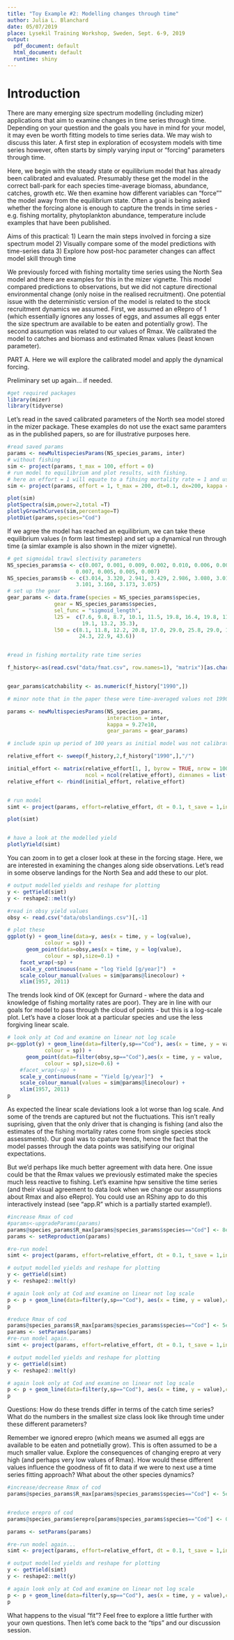 ```yaml
---
title: "Toy Example #2: Modelling changes through time"
author: Julia L. Blanchard
date: 05/07/2019
place: Lysekil Training Workshop, Sweden, Sept. 6-9, 2019
output:
  pdf_document: default
  html_document: default
  runtime: shiny
---
```


# Introduction 

There are many emerging size spectrum modelling (including mizer) applications that aim to examine changes in time series through time. Depending on your question and the goals you have in mind for your model, it may even be worth fitting models to time series data. We may wish to discuss this later. A first step in exploration of ecosystem models with time series however, often starts by simply varying input or "forcing" parameters through time. 

Here, we begin with the steady state or equilibrium model that has already been calibrated and evaluated. Presumably these get the model in the correct ball-park for each species time-average biomass, abundance, catches, growth etc. We then examine how different variables can "force"" the model away from the equilibrium state. Often a goal is being asked whether the forcing alone is enough to capture the trends in time series - e.g. fishing mortality, phytoplankton abundance, temperature  include examples that have been published.

Aims of this practical: 
1) Learn the main steps involved in forcing a size spectrum model
2) Visually compare some of the model predictions with time-series data 
3) Explore how post-hoc parameter changes can affect model skill through time


We previously forced with fishing mortality time series using the North Sea model and there are examples for this in the mizer vignette. This model compared predictions to observations, but we did not capture directional environmental change (only noise in the realised recruitment). One potential issue with the deterministic version of the  model is related to the stock recruitment dynamics we assumed. First, we assumed an eRepro of 1 (which essentially ignores any losses of eggs, and assumes all eggs enter the size spectrum are available to be eaten and potentially grow). The second assumption was related to our values of Rmax. We calibrated the model to catches and biomass and estimated Rmax values (least known parameter). 

PART A. Here we will explore the calibrated model and apply the dynamical forcing.

Preliminary set up again... if needed.
```r
#get required packages
library(mizer)
library(tidyverse)

```

Let's read in the saved calibrated parameters of the North sea model stored in the mizer package. These examples do not use the exact same paramters as in the published papers, so are for illustrative purposes here.

```r
#read saved params
params <- newMultispeciesParams(NS_species_params, inter)
# without fishing
sim <- project(params, t_max = 100, effort = 0)
# run model to equilibrium and plot results, with fishing.
# here an effort = 1 will equate to a fihsing mortality rate = 1 and uses the default knife-edge selectivity function
sim <- project(params, effort = 1, t_max = 200, dt=0.1, dx=200, kappa = 9.8e10)

plot(sim)
plotSpectra(sim,power=2,total =T)
plotlyGrowthCurves(sim,percentage=T)
plotDiet(params,species="Cod")

```

If we agree the model has reached an equilibrium, we can take these equilibrium values (n form last timestep) and set up a dynamical run through time (a simlar example is also shown in the mizer vignette).

```r

# get sigmoidal trawl slectivity parameters
NS_species_params$a <- c(0.007, 0.001, 0.009, 0.002, 0.010, 0.006, 0.008, 0.004,
                      0.007, 0.005, 0.005, 0.007)
NS_species_params$b <- c(3.014, 3.320, 2.941, 3.429, 2.986, 3.080, 3.019, 3.198,
                      3.101, 3.160, 3.173, 3.075)
# set up the gear
gear_params <- data.frame(species = NS_species_params$species,
               gear = NS_species_params$species,
               sel_func = "sigmoid_length",
               l25 =  c(7.6, 9.8, 8.7, 10.1, 11.5, 19.8, 16.4, 19.8, 11.5,
                        19.1, 13.2, 35.3),
               l50 = c(8.1, 11.8, 12.2, 20.8, 17.0, 29.0, 25.8, 29.0, 17.0,
                       24.3, 22.9, 43.6))


#read in fishing mortality rate time series

f_history<-as(read.csv("data/fmat.csv", row.names=1), "matrix")[as.character(seq(1967,2010)),]


gear_params$catchability <- as.numeric(f_history["1990",])

# minor note that in the paper these were time-averaged values not 1990

params <- newMultispeciesParams(NS_species_params,
                                interaction = inter,
                                kappa = 9.27e10,
                                gear_params = gear_params)

# include spin up period of 100 years as initial model was not calibrated for the year 1990 but a decadal time-average

relative_effort <- sweep(f_history,2,f_history["1990",],"/")

initial_effort <- matrix(relative_effort[1, ], byrow = TRUE, nrow = 100,
                         ncol = ncol(relative_effort), dimnames = list(1867:1966))
relative_effort <- rbind(initial_effort, relative_effort)


# run model
simt <- project(params, effort=relative_effort, dt = 0.1, t_save = 1,initial_n = sim@n[200,,],initial_n_pp = sim@n_pp[200,])

plot(simt)


# have a look at the modelled yield
plotlyYield(simt)


```

You can zoom in to get a closer look at these in the forcing stage. Here, we are interested in examining the changes along side observations. Let's read in some observe landings for the North Sea and add these to our plot.

```r
# output modelled yields and reshape for plotting
y <- getYield(simt)
y <- reshape2::melt(y)

#read in obsy yield values
obsy <- read.csv("data/obslandings.csv")[,-1]

# plot these
ggplot(y) + geom_line(data=y, aes(x = time, y = log(value), 
            colour = sp)) +
      geom_point(data=obsy,aes(x = time, y = log(value), 
            colour = sp),size=0.1) +
    facet_wrap(~sp) +
    scale_y_continuous(name = "log Yield [g/year]")  +
    scale_colour_manual(values = sim@params@linecolour) +
    xlim(1957, 2011)

```

The trends look kind of OK (except for Gurnard - where the data and knowledge of fishing mortality rates are poor). They are in line with our goals for model to pass through the cloud of points -  but this is a log-scale plot. Let's have a closer look at a particular species and use the less forgiving linear scale.

```r
# look only at Cod and examine on linear not log scale
p<-ggplot(y) + geom_line(data=filter(y,sp=="Cod"), aes(x = time, y = value, 
            colour = sp)) +
      geom_point(data=filter(obsy,sp=="Cod"),aes(x = time, y = value, 
            colour = sp),size=0.6) +
    #facet_wrap(~sp) +
    scale_y_continuous(name = "Yield [g/year]")  +
    scale_colour_manual(values = sim@params@linecolour) +
    xlim(1957, 2011)
p
```

As expected the linear scale deviations look a lot worse than log scale. And some of the trends are captured but not the fluctuations. This isn't really suprising, given that the only driver that is changing is fishing (and also the estimates of the fishing mortality rates come from single species stock assessments). Our goal was to cpature trends, hence the fact that the model passes through the data points was satisifying our original expectations. 

But we'd perhaps like much better agreement with data here. One issue could be that the Rmax values we previously estimated make the species much less reactive to fishing. Let's examine hpw sensitive the time series (and their visual agreement to data look when we change our assumptions about Rmax and also eRepro). You could use an RShiny app to do this interactively instead (see "app.R" which is a partially started example!).


```r
#increase Rmax of cod
#params<-upgradeParams(params)
params@species_params$R_max[params@species_params$species=="Cod"] <- 8e+10
params <- setReproduction(params)

#re-run model
simt <- project(params, effort=relative_effort, dt = 0.1, t_save = 1,initial_n = sim@n[200,,],initial_n_pp = sim@n_pp[200,])

# output modelled yields and reshape for plotting
y <- getYield(simt)
y <- reshape2::melt(y)

# again look only at Cod and examine on linear not log scale
p <- p + geom_line(data=filter(y,sp=="Cod"), aes(x = time, y = value),colour="red") 
p

#reduce Rmax of cod
params@species_params$R_max[params@species_params$species=="Cod"] <- 5e+9
params <- setParams(params)
#re-run model again...
simt <- project(params, effort=relative_effort, dt = 0.1, t_save = 1,initial_n = sim@n[200,,],initial_n_pp = sim@n_pp[200,])

# output modelled yields and reshape for plotting
y <- getYield(simt)
y <- reshape2::melt(y)

# again look only at Cod and examine on linear not log scale
p <- p + geom_line(data=filter(y,sp=="Cod"), aes(x = time, y = value),colour="blue") 
p


```

Questions: How do these trends differ in terms of the catch time series? What do the numbers in the smallest size class look like through time under these different parameters? 

Remember we ignored erepro  (which means we asumed all eggs are available to be eaten and potnetially grow). This is often assumed to be a much smaller value. Explore the consequences of changing erepro at very high (and perhaps very low values of Rmax). How would these different values influence the goodness of fit to data if we were to next use a time series fitting approach? What about the other species dynamics? 

```r
#increase/decrease Rmax of cod
params@species_params$R_max[params@species_params$species=="Cod"] <- 5e9 #REPLACE WITH YOUR VALUE HERE


#reduce erepro of cod
params@species_params$erepro[params@species_params$species=="Cod"] <- 0.0005#YOUR VALUE HERE

params <- setParams(params)

#re-run model again...
simt <- project(params, effort=relative_effort, dt = 0.1, t_save = 1,initial_n = sim@n[200,,],initial_n_pp = sim@n_pp[200,])

# output modelled yields and reshape for plotting
y <- getYield(simt)
y <- reshape2::melt(y)

# again look only at Cod and examine on linear not log scale
p <- p + geom_line(data=filter(y,sp=="Cod"), aes(x = time, y = value),colour="blue") 
p
```

What happens to the visual "fit"? Feel free to explore a little further with your own questions. Then let's come back to the "tips" and our discussion session.

